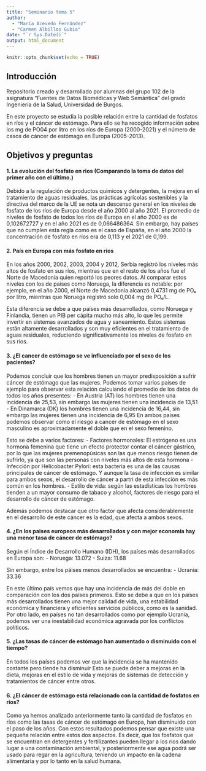 ```yaml
---
title: "Seminario tema 5"
author: 
  - "María Acevedo Fernández"
  - "Carmen Albillos Gubia"
date: "`r Sys.Date()`"
output: html_document
---
```


```r
knitr::opts_chunk$set(echo = TRUE)
```

## Introducción
Repositorio creado y desarrollado por alumnas del grupo 102 de la asignatura "Fuentes de Datos Biomédicas y Web Semántica" del grado Ingeniería de la Salud, Universidad de Burgos.

En este proyecto se estudia la posible relación entre la cantidad de fosfatos en ríos y el cáncer de estómago. Para ello se ha recogido información sobre los mg de PO04 por litro en los ríos de Europa (2000-2021) y el número de casos de cáncer de estómago en Europa (2005-2013). 


## Objetivos y preguntas
#### 1. La evolución del fosfato en rios (Comparando la toma de datos del primer año con el último.) 
Debido a la regulación de productos químicos y detergentes, la mejora en el tratamiento de aguas residuales, las prácticas agrícolas sostenibles y la directiva del marco de la UE se nota un descenso general en los niveles de fosfato de los ríos de Europa desde el año 2000 al año 2021.
El promedio de niveles de fosfato de todos los ríos de Europa en el año 2000 es de 0,102672727 y en el año 2021 es de 0,066486364. Sin embargo, hay países que no cumplen esta regla como es el caso de España, en el año 2000 la concentración de fosfato en ríos era de 0,113 y el 2021 de 0,199.

#### 2. País en Europa con más fosfato en ríos
En los años 2000, 2002, 2003, 2004 y 2012, Serbia registró los niveles más altos de fosfato en sus ríos, mientras que en el resto de los años fue el Norte de Macedonia quien reportó los peores datos. Al comparar estos niveles con los de países como Noruega, la diferencia es notable: por ejemplo, en el año 2000, el Norte de Macedonia alcanzó 0,4731 mg de PO₄ por litro, mientras que Noruega registró solo 0,004 mg de PO₄/L.

Esta diferencia se debe a que países más desarrollados, como Noruega y Finlandia, tienen un PIB per cápita mucho más alto, lo que les permite invertir en sistemas avanzados de agua y saneamiento. Estos sistemas están altamente desarrollados y son muy eficientes en el tratamiento de aguas residuales, reduciendo significativamente los niveles de fosfato en sus ríos.

#### 3. ¿El cancer de estómago se ve influenciado por el sexo de los pacientes?
Podemos concluir que los hombres tienen un mayor predisposición a sufrir cáncer de estómago que las mujeres. Podemos tomar varios países de ejemplo para observar esta relación calculando el promedio de los datos de todos los años presentes:
  - En Austria (AT) los hombres tienen una incidencia de 25,53, sin embargo las mujeres tienen una incidencia de 13,51
  - En Dinamarca (DK) los hombres tienen una incidencia de 16,44, sin embargo las mujeres tienen una incidencia de 6,95
  En ambos paises podemos observar como el riesgo a cancer de estómago en el sexo masculino es aproximadamente el doble que en el sexo femenino.
  
Esto se debe a varios factores:
  - Factores hormonales: El estrógeno es una hormona femenina que tiene un efecto protector contar el cáncer gástrico, por lo que las mujeres premenopúsicas son las que menos riesgo tienen de sufrirlo, ya que son las personas con niveles más altos de esta hormona
  - Infección por Helicobacter Pylori: esta bacteria es una de las causas principales de cáncer de estómago. Y aunque la tasa de infección es similar para ambos sexos, el desarrollo de cáncer a partri de esta infección es más común en los hombres.
  - Estilo de vida: según las estadísticas los hombres tienden a un mayor consumo de tabaco y alcohol, factores de riesgo para el desarrollo de cáncer de estómago.

Además podemos destacar que otro factor que afecta considerablemente en el desarrollo de este cáncer es la edad, que afecta a ambos sexos.

#### 4. ¿En los paises europeos más desarrollados y con mejor economía hay una menor tasa de cáncer de estómago?
Según el Índice de Desarrollo Humano (IDH), los países más desarrollados en Europa son:
- Noruega: 13.072
- Suiza: 11.68

Sin embargo, entre los páises menos desarrollados se encuentra:
- Ucrania: 33.36

En este último país vemos que hay una incidencia de más del doble en comparación con los dos países primeros. 
Esto se  debe a que en los países más desarrollados tienen una mejor calidad de vida, una estabilidad económica y financiera y eficientes servicios públicos, como es la sanidad.
Por otro lado, en países no tan desarrollados como por ejemplo Ucrania, podemos ver una inestabilidad económica agravada por los conflictos políticos.

#### 5. ¿Las tasas de cáncer de estómago han aumentado o disminuido con el tiempo?
En todos los países podemos ver que la incidencia se ha mantenido costante pero tiende ha disminuir
Esto se puede deber a mejoras en la dieta, mejoras en el estilo de vida y mejoras de sistemas de detección y tratamientos de cáncer entre otros.

#### 6. ¿El cáncer de estómago está relacionado con la cantidad de fosfatos en ríos?
Como ya hemos analizado anteriormente tanto la cantidad de fosfatos en ríos como las tasas de cáncer de estómago en Europa, han disminuido con el paso de los años.
Con estos resultados podemos pensar que existe una pequeña relación entre estos dos aspectos. Es decir, que los fosfatos que se encuentran en detergentes y fertilizantes pueden llegar a los rios dando lugar a una contaminación ambiental, y posteriormente ese agua podrá ser usado para regar en la agricultura, teniendo un impacto en la cadena alimentaria y por lo tanto en la salud humana.


